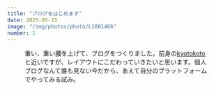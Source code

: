 ```yaml
---
title: "ブログをはじめます"
date: 2025-05-15
image: "/img/photos/photo/L1001466"
number: 1
---
```




<Figure
  src="/img/photos/photo/L1001466.jpg"
  alt="京都駅のエスカレーター"
  scale="1.05"  
  />
<Grid
  w="2" h="2" space="6">
  <p class="-text-xs">重い、重い腰を上げて、ブログをつくりました。前身の<a
  href="https://kyotokoto.jp/">kyotokoto</a>と近いですが、レイアウトにこだわっていきたいと思います。個人ブログなんて誰も見ない今だから、あえて自分のプラットフォームでやってみる試み。</p>
</Grid>
<Grid
  w="6"
  class="-fx_center">
  <Figure
    w="4" h="6"
    src="/img/photos/photo/L1005062.jpg"
    alt="京都駅のエスカレーター"  
    />
</Grid>